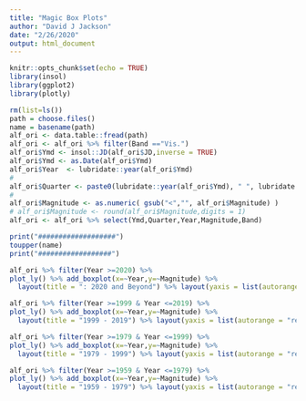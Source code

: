 ```yaml
---
title: "Magic Box Plots"
author: "David J Jackson"
date: "2/26/2020"
output: html_document
---
```


```r
knitr::opts_chunk$set(echo = TRUE)
library(insol)
library(ggplot2)
library(plotly)

```
```r
rm(list=ls())
path = choose.files()
name = basename(path)
alf_ori <- data.table::fread(path) 
alf_ori <- alf_ori %>% filter(Band =="Vis.")
alf_ori$Ymd <- insol::JD(alf_ori$JD,inverse = TRUE)
alf_ori$Ymd <- as.Date(alf_ori$Ymd)
alf_ori$Year  <- lubridate::year(alf_ori$Ymd)
#
alf_ori$Quarter <- paste0(lubridate::year(alf_ori$Ymd), " ", lubridate::quarter(alf_ori$Ymd), "Qtr")
#
alf_ori$Magnitude <- as.numeric( gsub("<","", alf_ori$Magnitude) )
# alf_ori$Magnitude <- round(alf_ori$Magnitude,digits = 1)
alf_ori <- alf_ori %>% select(Ymd,Quarter,Year,Magnitude,Band)

```
```r
print("###################")
toupper(name)
print("##################")
```
```r
alf_ori %>% filter(Year >=2020) %>%
plot_ly() %>% add_boxplot(x=~Year,y=~Magnitude) %>%
  layout(title = ": 2020 and Beyond") %>% layout(yaxis = list(autorange = "reversed"))
```
```r
alf_ori %>% filter(Year >=1999 & Year <=2019) %>%
plot_ly() %>% add_boxplot(x=~Year,y=~Magnitude) %>%
  layout(title = "1999 - 2019") %>% layout(yaxis = list(autorange = "reversed"))
```

```r
alf_ori %>% filter(Year >=1979 & Year <=1999) %>%
plot_ly() %>% add_boxplot(x=~Year,y=~Magnitude) %>%
  layout(title = "1979 - 1999") %>% layout(yaxis = list(autorange = "reversed"))
```
```r
alf_ori %>% filter(Year >=1959 & Year <=1979) %>%
plot_ly() %>% add_boxplot(x=~Year,y=~Magnitude) %>%
  layout(title = "1959 - 1979") %>% layout(yaxis = list(autorange = "reversed"))
```

